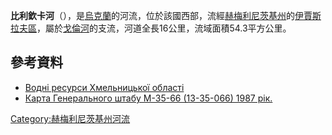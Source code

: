 {{coord|50|9|35.02|N|26|33|49.3|E|display=title}}

'''比利欽卡河'''（{{lang-uk|Більчинка}}），是[[烏克蘭|烏克蘭]]的河流，位於該國西部，流經[[赫梅利尼茨基州|赫梅利尼茨基州]]的[[伊賈斯拉夫區|伊賈斯拉夫區]]，屬於[[戈倫河|戈倫河]]的支流，河道全長16公里，流域面積54.3平方公里。

==參考資料==
* [http://www.kmovg.km.ua/res.html Водні ресурси Хмельницької області]{{dead link|date=2018年1月 |bot=InternetArchiveBot |fix-attempted=yes }}
* [http://ucblibrary3.berkeley.edu:8085/x-ussr/100k/M-35-066.jpg Карта Генерального штабу М-35-66 (13-35-066) 1987 рік.]{{dead link|date=2018年3月 |bot=InternetArchiveBot |fix-attempted=yes }}

{{DEFAULTSORT:Більчинка (притока Горині)}}
[[Category:赫梅利尼茨基州河流|Category:赫梅利尼茨基州河流]]


{{Ukraine-river-stub}}